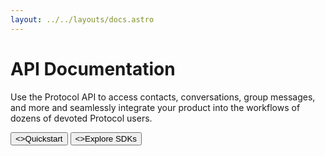 ```yaml
---
layout: ../../layouts/docs.astro
---
```



<HeroPattern />

# API Documentation

Use the Protocol API to access contacts, conversations, group messages, and more and seamlessly integrate your product into the workflows of dozens of devoted Protocol users.

<div className="not-prose mb-16 mt-6 flex gap-3">
  <Button href="/quickstart" arrow="right">
    <>Quickstart</>
  </Button>
  <Button href="/sdks" variant="outline">
    <>Explore SDKs</>
  </Button>
</div>
